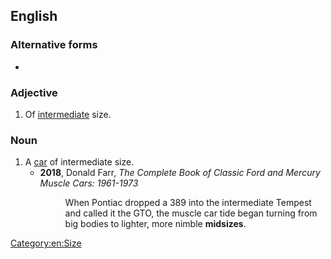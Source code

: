 {{also|midsize}}
==English==

===Alternative forms===
* {{l|en|midsize}}

===Adjective===
{{wikipedia|mid-size car}}
{{en-adj|-|head=[[mid]]-[[size]]}}

# Of [[intermediate]] size.
#: {{synonyms|en|midsized}}

===Noun===
{{en-noun}}

# A [[car]] of intermediate size.
#* '''2018''', Donald Farr, ''The Complete Book of Classic Ford and Mercury Muscle Cars: 1961-1973''
#*: When Pontiac dropped a 389 into the intermediate Tempest and called it the GTO, the muscle car tide began turning from big bodies to lighter, more nimble '''midsizes'''.

[[Category:en:Size]]
